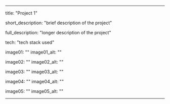 ---

title: "Project 1"

short_description: "brief description of the project"

full_description: "longer description of the project"

tech: "tech stack used"

image01: ""
image01_alt: ""

image02: ""
image02_alt: ""

image03: ""
image03_alt: ""

image04: ""
image04_alt: ""

image05: ""
image05_alt: ""

---